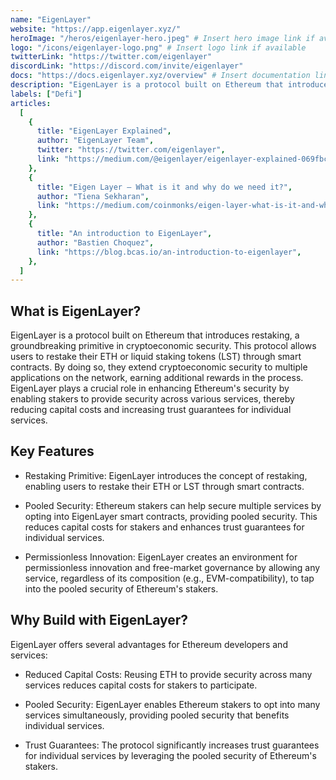 ---
name: "EigenLayer"
website: "https://app.eigenlayer.xyz/"
heroImage: "/heros/eigenlayer-hero.jpeg" # Insert hero image link if available
logo: "/icons/eigenlayer-logo.png" # Insert logo link if available
twitterLink: "https://twitter.com/eigenlayer"
discordLink: "https://discord.com/invite/eigenlayer"
docs: "https://docs.eigenlayer.xyz/overview" # Insert documentation link if available
description: "EigenLayer is a protocol built on Ethereum that introduces restaking, a novel primitive in cryptoeconomic security. "
labels: ["Defi"]
articles:
  [
    {
      title: "EigenLayer Explained",
      author: "EigenLayer Team",
      twitter: "https://twitter.com/eigenlayer",
      link: "https://medium.com/@eigenlayer/eigenlayer-explained-069fbce0f0e7",
    },
    {
      title: "Eigen Layer — What is it and why do we need it?",
      author: "Tiena Sekharan",
      link: "https://medium.com/coinmonks/eigen-layer-what-is-it-and-why-do-we-need-it-72d7d12ade39",
    },
    {
      title: "An introduction to EigenLayer",
      author: "Bastien Choquez",
      link: "https://blog.bcas.io/an-introduction-to-eigenlayer",
    },
  ]
---

## What is EigenLayer?

EigenLayer is a protocol built on Ethereum that introduces restaking, a groundbreaking primitive in cryptoeconomic security. This protocol allows users to restake their ETH or liquid staking tokens (LST) through smart contracts. By doing so, they extend cryptoeconomic security to multiple applications on the network, earning additional rewards in the process. EigenLayer plays a crucial role in enhancing Ethereum's security by enabling stakers to provide security across various services, thereby reducing capital costs and increasing trust guarantees for individual services.

## Key Features

- Restaking Primitive: EigenLayer introduces the concept of restaking, enabling users to restake their ETH or LST through smart contracts.

- Pooled Security: Ethereum stakers can help secure multiple services by opting into EigenLayer smart contracts, providing pooled security. This reduces capital costs for stakers and enhances trust guarantees for individual services.

- Permissionless Innovation: EigenLayer creates an environment for permissionless innovation and free-market governance by allowing any service, regardless of its composition (e.g., EVM-compatibility), to tap into the pooled security of Ethereum's stakers.

## Why Build with EigenLayer?

EigenLayer offers several advantages for Ethereum developers and services:

- Reduced Capital Costs: Reusing ETH to provide security across many services reduces capital costs for stakers to participate.

- Pooled Security: EigenLayer enables Ethereum stakers to opt into many services simultaneously, providing pooled security that benefits individual services.

- Trust Guarantees: The protocol significantly increases trust guarantees for individual services by leveraging the pooled security of Ethereum's stakers.
